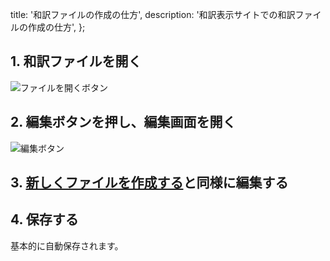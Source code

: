   title: '和訳ファイルの作成の仕方',
  description: '和訳表示サイトでの和訳ファイルの作成の仕方',
};

## 1. 和訳ファイルを開く

![ファイルを開くボタン](./img/open-file-button.webp)

## 2. 編集ボタンを押し、編集画面を開く

![編集ボタン](./img/edit-file-button.webp)

## 3. [新しくファイルを作成する](./create-file#3-タイトル本文を入力する)と同様に編集する

## 4. 保存する

基本的に自動保存されます。
